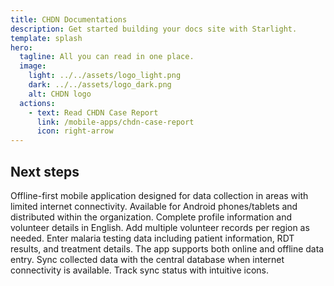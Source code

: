 ```yaml
---
title: CHDN Documentations
description: Get started building your docs site with Starlight.
template: splash
hero:
  tagline: All you can read in one place.
  image:
    light: ../../assets/logo_light.png
    dark: ../../assets/logo_dark.png
    alt: CHDN logo
  actions:
    - text: Read CHDN Case Report
      link: /mobile-apps/chdn-case-report
      icon: right-arrow
---
```



## Next steps

<CardGrid stagger>
	<Card title="CHDN Case Report" icon="seti:db">
		Offline-first mobile application designed for data collection in areas with limited internet connectivity. Available for Android phones/tablets and distributed within the organization.
	</Card>
	<Card title="Initial Setup" icon="setting">
		Complete profile information and volunteer details in English. Add multiple volunteer records per region as needed.
	</Card>
	<Card title="Data Collection" icon="add-document">
		Enter malaria testing data including patient information, RDT results, and treatment details. The app supports both online and offline data entry.
	</Card>
	<Card title="Data Synchronization" icon="approve-check-circle">
		Sync collected data with the central database when internet connectivity is available. Track sync status with intuitive icons.
	</Card>
</CardGrid>
